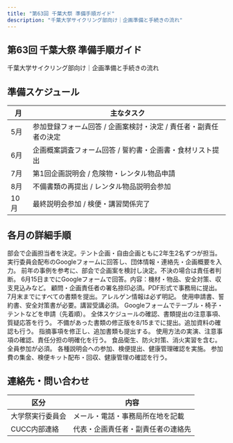 ```yaml
---
title: "第63回 千葉大祭 準備手順ガイド"
description: "千葉大学サイクリング部向け｜企画準備と手続きの流れ"
---
```


## 第63回 千葉大祭 準備手順ガイド

千葉大学サイクリング部向け｜企画準備と手続きの流れ

## 準備スケジュール

| 月 | 主なタスク |
|----|--------------|
| 5月 | 参加登録フォーム回答 / 企画案検討・決定 / 責任者・副責任者の決定 |
| 6月 | 企画概案調査フォーム回答 / 誓約書・企画書・食材リスト提出 |
| 7月 | 第1回企画説明会 / 危険物・レンタル物品申請 |
| 8月 | 不備書類の再提出 / レンタル物品説明会参加 |
| 10月 | 最終説明会参加 / 検便・講習関係完了 |

## 各月の詳細手順

<Tabs>
<Tab title="5月：参加登録・企画決定">
<AccordionGroup>
  <Accordion title="企画担当者の決定">
    部会で企画担当者を決定。テント企画・自由企画ともに2年生2名ずつが担当。
  </Accordion>
  
  <Accordion title="参加登録">
    実行委員会配布のGoogleフォームに回答し、団体情報・連絡先・企画概要を入力。
  </Accordion>
  
  <Accordion title="企画案の決定">
    前年の事例を参考に、部会で企画案を検討し決定。不決の場合は責任者判断。
  </Accordion>
</AccordionGroup>
</Tab>

<Tab title="6月：書類提出">
<AccordionGroup>
  <Accordion title="企画概案調査">
    6月15日までにGoogleフォームで回答。内容：機材・物品、安全対策、収支見込みなど。
  </Accordion>
  
  <Accordion title="誓約書提出">
    顧問・企画責任者の署名捺印必須。PDF形式で事務局に提出。
  </Accordion>
  
  <Accordion title="企画書・食材・参加者リスト">
    7月末までにすべての書類を提出。アレルゲン情報は必ず明記。
  </Accordion>
</AccordionGroup>
</Tab>

<Tab title="7月：物品申請">
<AccordionGroup>
  <Accordion title="危険物・発電機使用申請">
    使用申請書、誓約書、安全対策書が必要。講習受講必須。
  </Accordion>
  
  <Accordion title="レンタル物品申請">
    Googleフォームでテーブル・椅子・テントなどを申請（先着順）。
  </Accordion>
  
  <Accordion title="第1回企画説明会">
    全体スケジュールの確認、書類提出の注意事項、質疑応答を行う。
  </Accordion>
</AccordionGroup>
</Tab>

<Tab title="8月：再提出・確認">
<Warning>
  不備があった書類の修正版を8/15までに提出。追加資料の確認も行う。
</Warning>

<AccordionGroup>
  <Accordion title="書類再提出">
    指摘事項を修正し、追加書類も提出する。
  </Accordion>
  
  <Accordion title="レンタル物品説明会">
    使用方法の実演、注意事項の確認、責任分担の明確化を行う。
  </Accordion>
</AccordionGroup>
</Tab>

<Tab title="10月：最終準備">
<AccordionGroup>
  <Accordion title="衛生・防火講習会">
    食品衛生、防火対策、消火実習を含む。全員参加が必須。
  </Accordion>
  
  <Accordion title="最終説明会・検便">
    各種説明会への参加、検便提出、健康管理確認を実施。
  </Accordion>
  
  <Accordion title="集金・検便回収">
    参加費の集金、検便キット配布・回収、健康管理の確認を行う。
  </Accordion>
</AccordionGroup>
</Tab>
</Tabs>

## 連絡先・問い合わせ

| 区分 | 内容 |
|------|------|
| 大学祭実行委員会 | メール・電話・事務局所在地を記載 |
| CUCC内部連絡 | 代表・企画責任者・副責任者の連絡先 |
